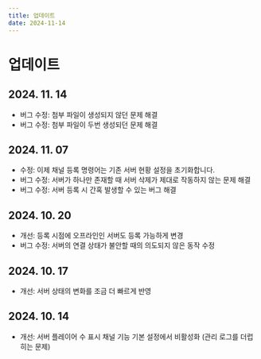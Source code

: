```yaml
---
title: 업데이트
date: 2024-11-14
---
```


# 업데이트
## 2024. 11. 14
* 버그 수정: 첨부 파일이 생성되지 않던 문제 해결
* 버그 수정: 첨부 파일이 두번 생성되던 문제 해결

## 2024. 11. 07
* 수정: 이제 채널 등록 명령어는 기존 서버 현황 설정을 초기화합니다.
* 버그 수정: 서버가 하나만 존재할 때 서버 삭제가 제대로 작동하지 않는 문제 해결
* 버그 수정: 서버 등록 시 간혹 발생할 수 있는 버그 해결

## 2024. 10. 20
* 개선: 등록 시점에 오프라인인 서버도 등록 가능하게 변경
* 버그 수정: 서버의 연결 상태가 불안할 때의 의도되지 않은 동작 수정

## 2024. 10. 17
* 개선: 서버 상태의 변화를 조금 더 빠르게 반영

## 2024. 10. 14
* 개선: 서버 플레이어 수 표시 채널 기능 기본 설정에서 비활성화 (관리 로그를 더럽히는 문제)